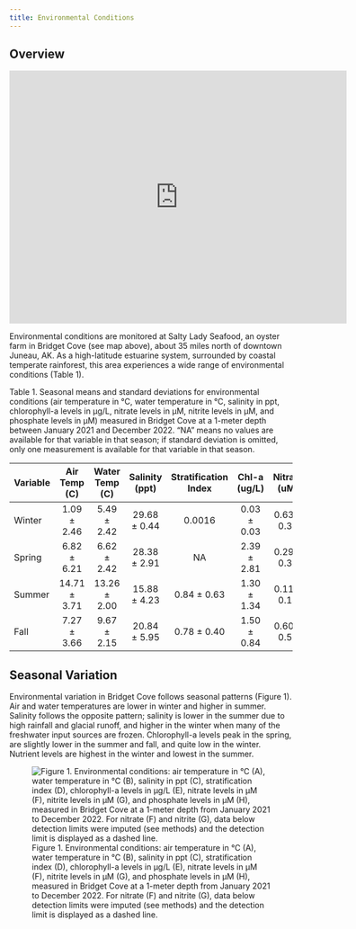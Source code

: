 ```yaml
---
title: Environmental Conditions
---
```


## Overview

<iframe src="https://www.google.com/maps/embed?pb=!1m18!1m12!1m3!1d8307.217403434845!2d-134.95788505035335!3d58.632455822028966!2m3!1f0!2f0!3f0!3m2!1i1024!2i768!4f13.1!3m3!1m2!1s0x540055cda6dd3e05%3A0xbe2de1edccee0f0a!2sBridget%20Cove!5e0!3m2!1sen!2sus!4v1669937769555!5m2!1sen!2sus" width="600" height="450" style="border:0;" allowfullscreen="" loading="lazy" referrerpolicy="no-referrer-when-downgrade"></iframe>

Environmental conditions are monitored at Salty Lady Seafood, an oyster farm in Bridget Cove (see map above), about 35 miles north of downtown Juneau, AK. As a high-latitude estuarine system, surrounded by coastal temperate rainforest, this area experiences a wide range of environmental conditions (Table 1). 

Table 1. Seasonal means and standard deviations for environmental conditions (air temperature in &deg;C, water temperature in &deg;C, salinity in ppt, chlorophyll-a levels in µg/L, nitrate levels in µM, nitrite levels in µM, and phosphate levels in µM) measured in Bridget Cove at a 1-meter depth between January 2021 and December 2022. “NA” means no values are available for that variable in that season; if standard deviation is omitted, only one measurement is available for that variable in that season. 

| Variable | Air Temp (C) | Water Temp (C) | Salinity (ppt) | Stratification Index | Chl-a (ug/L) | Nitrate (uM) | Nitrite (uM) | Phosphate (uM) |
|-------------------------|:--------------:|:--------------:|:--------------------:|:------------:|:------------:|:------------:|:--------------:|
|  Winter  |  1.09 ± 2.46 |   5.49 ± 2.42  |  29.68 ± 0.44  |        0.0016        |  0.03 ± 0.03 |  0.63 ± 0.34 |  0.12 ± 0.08 |   1.92 ± 0.36  |
|  Spring  |  6.82 ± 6.21 |   6.62 ± 2.42  |  28.38 ± 2.91  |          NA          |  2.39 ± 2.81 |  0.29 ± 0.35 |  0.11 ± 0.09 |   0.88 ± 0.74  |
|  Summer  | 14.71 ± 3.71 |  13.26 ± 2.00  |  15.88 ± 4.23  |      0.84 ± 0.63     |  1.30 ± 1.34 |  0.11 ± 0.14 |  0.07 ± 0.06 |   0.49 ± 0.47  |
|  Fall    |  7.27 ± 3.66 |   9.67 ± 2.15  |  20.84 ± 5.95  |      0.78 ± 0.40     |  1.50 ± 0.84 |  0.60 ± 0.51 |  0.12 ± 0.09 |   0.57 ± 0.47  |


## Seasonal Variation

Environmental variation in Bridget Cove follows seasonal patterns (Figure 1). Air and water temperatures are lower in winter and higher in summer. Salinity follows the opposite pattern; salinity is lower in the summer due to high rainfall and glacial runoff, and higher in the winter when many of the freshwater input sources are frozen. Chlorophyll-a levels peak in the spring, are slightly lower in the summer and fall, and quite low in the winter. Nutrient levels are highest in the winter and lowest in the summer. 

![Figure 1. Environmental conditions: air temperature in ℃ (A), water temperature in ℃ (B), salinity in ppt (C), stratification index (D), chlorophyll-a levels in µg/L (E), nitrate levels in µM (F), nitrite levels in µM (G), and phosphate levels in µM (H), measured in Bridget Cove at a 1-meter depth from January 2021 to December 2022. For nitrate (F) and nitrite (G), data below detection limits were imputed (see methods) and the detection limit is displayed as a dashed line.](https://github.com/afscmariculture/oyster_report/assets/67389727/4ee316b7-76f6-4171-9567-994578e9bfd0)
